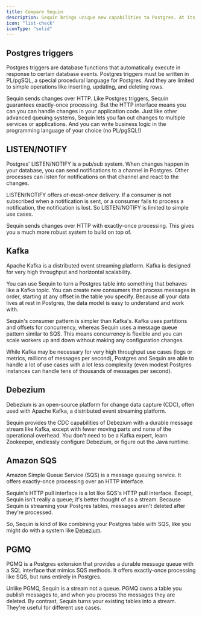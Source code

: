 ```yaml
---
title: Compare Sequin
description: Sequin brings unique new capabilities to Postgres. At its core, Sequin is a material improvement over native Postgres tools like triggers, LISTEN/NOTIFY, and logical replication. But thanks to Sequin's streaming capabilities, you can use it to replace other streaming systems like Kafka.
icon: "list-check"
iconType: "solid"
---
```


## Postgres triggers

Postgres triggers are database functions that automatically execute in response to certain database events. Postgres triggers must be written in PL/pgSQL, a special procedural language for Postgres. And they are limited to simple operations like inserting, updating, and deleting rows.

Sequin sends changes over HTTP. Like Postgres triggers, Sequin guarantees exactly-once processing. But the HTTP interface means you can you can handle changes in your application code. Just like other advanced queuing systems, Sequin lets you fan out changes to multiple services or applications. And you can write business logic in the programming language of your choice (no PL/pgSQL!)

## LISTEN/NOTIFY

Postgres' LISTEN/NOTIFY is a pub/sub system. When changes happen in your database, you can send notifications to a channel in Postgres. Other processes can listen for notifications on that channel and react to the changes.

LISTEN/NOTIFY offers _at-most-once_ delivery. If a consumer is not subscribed when a notification is sent, or a consumer fails to process a notification, the notification is lost. So LISTEN/NOTIFY is limited to simple use cases.

Sequin sends changes over HTTP with exactly-once processing. This gives you a much more robust system to build on top of.

## Kafka

Apache Kafka is a distributed event streaming platform. Kafka is designed for very high throughput and horizontal scalability.

You can use Sequin to turn a Postgres table into something that behaves like a Kafka topic. You can create new consumers that process messages in order, starting at any offset in the table you specify. Because all your data lives at rest in Postgres, the data model is easy to understand and work with.

Sequin's consumer pattern is simpler than Kafka's. Kafka uses partitions and offsets for concurrency, whereas Sequin uses a message queue pattern similar to SQS. This means concurrency is flexible and you can scale workers up and down without making any configuration changes.

While Kafka may be necessary for very high throughput use cases (logs or metrics, millions of messages per second), Postgres and Sequin are able to handle a lot of use cases with a lot less complexity (even modest Postgres instances can handle tens of thousands of messages per second).

## Debezium

Debezium is an open-source platform for change data capture (CDC), often used with Apache Kafka, a distributed event streaming platform.

Sequin provides the CDC capabilities of Debezium with a durable message stream like Kafka, except with fewer moving parts and none of the operational overhead. You don't need to be a Kafka expert, learn Zookeeper, endlessly configure Debezium, or figure out the Java runtime.

## Amazon SQS

Amazon Simple Queue Service (SQS) is a message queuing service. It offers exactly-once processing over an HTTP interface.

Sequin's HTTP pull interface is a lot like SQS's HTTP pull interface. Except, Sequin isn't really a queue; it's better thought of as a stream. Because Sequin is streaming your Postgres tables, messages aren't deleted after they're processed.

So, Sequin is kind of like combining your Postgres table with SQS, like you might do with a system like [Debezium](#debezium).

## PGMQ

PGMQ is a Postgres extension that provides a durable message queue with a SQL interface that mimics SQS methods. It offers exactly-once processing like SQS, but runs entirely in Postgres.

Unlike PGMQ, Sequin is a stream not a queue. PGMQ owns a table you publish messages to, and when you process the messages they are deleted. By contrast, Sequin turns your existing tables into a stream. They're useful for different use cases.
